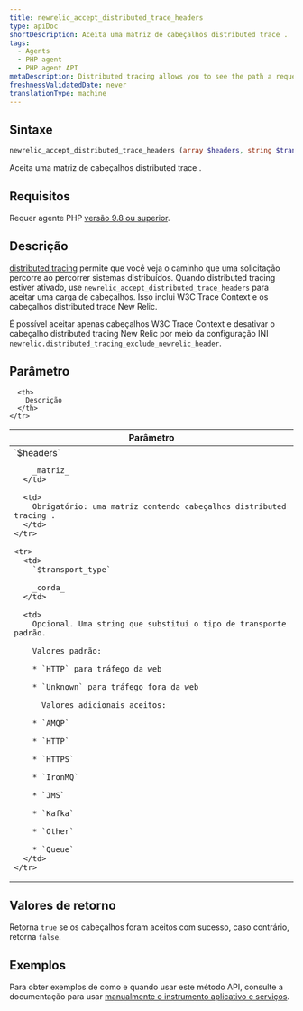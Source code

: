 ```yaml
---
title: newrelic_accept_distributed_trace_headers
type: apiDoc
shortDescription: Aceita uma matriz de cabeçalhos distributed trace .
tags:
  - Agents
  - PHP agent
  - PHP agent API
metaDescription: Distributed tracing allows you to see the path a request takes as it travels through a distributed system. Use this API to accept a distributed trace payload.
freshnessValidatedDate: never
translationType: machine
---
```


## Sintaxe

```php
newrelic_accept_distributed_trace_headers (array $headers, string $transport_type)
```

Aceita uma matriz de cabeçalhos distributed trace .

## Requisitos

Requer agente PHP [versão 9.8 ou superior](/docs/release-notes/agent-release-notes/php-release-notes).

## Descrição

[distributed tracing](/docs/agents/php-agent/features/distributed-tracing-php) permite que você veja o caminho que uma solicitação percorre ao percorrer sistemas distribuídos. Quando distributed tracing estiver ativado, use `newrelic_accept_distributed_trace_headers` para aceitar uma carga de cabeçalhos. Isso inclui W3C Trace Context e os cabeçalhos distributed trace New Relic.

É possível aceitar apenas cabeçalhos W3C Trace Context e desativar o cabeçalho distributed tracing New Relic por meio da configuração INI `newrelic.distributed_tracing_exclude_newrelic_header`.

## Parâmetro

<table>
  <thead>
    <tr>
      <th width="25%">
        Parâmetro
      </th>

      <th>
        Descrição
      </th>
    </tr>
  </thead>

  <tbody>
    <tr>
      <td>
        `$headers`

        _matriz_
      </td>

      <td>
        Obrigatório: uma matriz contendo cabeçalhos distributed tracing .
      </td>
    </tr>

    <tr>
      <td>
        `$transport_type`

        _corda_
      </td>

      <td>
        Opcional. Uma string que substitui o tipo de transporte padrão.

        Valores padrão:

        * `HTTP` para tráfego da web

        * `Unknown` para tráfego fora da web

          Valores adicionais aceitos:

        * `AMQP`

        * `HTTP`

        * `HTTPS`

        * `IronMQ`

        * `JMS`

        * `Kafka`

        * `Other`

        * `Queue`
      </td>
    </tr>
  </tbody>
</table>

## Valores de retorno

Retorna `true` se os cabeçalhos foram aceitos com sucesso, caso contrário, retorna `false`.

## Exemplos

Para obter exemplos de como e quando usar este método API, consulte a documentação para usar [manualmente o instrumento aplicativo e serviços](/docs/agents/php-agent/features/distributed-tracing-php#manual).

